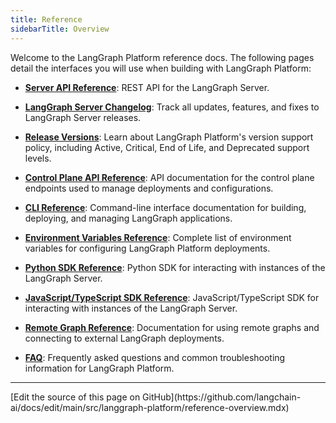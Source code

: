 ```yaml
---
title: Reference
sidebarTitle: Overview
---
```


Welcome to the LangGraph Platform reference docs. The following pages detail the interfaces you will use when building with LangGraph Platform:

* **[Server API Reference](/langgraph-platform/server-api-ref)**: REST API for the LangGraph Server.

* **[LangGraph Server Changelog](/langgraph-platform/langgraph-server-changelog)**: Track all updates, features, and fixes to LangGraph Server releases.

* **[Release Versions](/langgraph-platform/release-versions)**: Learn about LangGraph Platform's version support policy, including Active, Critical, End of Life, and Deprecated support levels.

* **[Control Plane API Reference](/langgraph-platform/api-ref-control-plane)**: API documentation for the control plane endpoints used to manage deployments and configurations.

* **[CLI Reference](/langgraph-platform/cli)**: Command-line interface documentation for building, deploying, and managing LangGraph applications.

* **[Environment Variables Reference](/langgraph-platform/env-var)**: Complete list of environment variables for configuring LangGraph Platform deployments.

* **[Python SDK Reference](/langgraph-platform/python-sdk)**: Python SDK for interacting with instances of the LangGraph Server.

* **[JavaScript/TypeScript SDK Reference](/langgraph-platform/js-ts-sdk)**: JavaScript/TypeScript SDK for interacting with instances of the LangGraph Server.

* **[Remote Graph Reference](/langgraph-platform/remote-graph)**: Documentation for using remote graphs and connecting to external LangGraph deployments.

* **[FAQ](/langgraph-platform/faq)**: Frequently asked questions and common troubleshooting information for LangGraph Platform.

---

<Callout icon="pen-to-square" iconType="regular">
  [Edit the source of this page on GitHub](https://github.com/langchain-ai/docs/edit/main/src/langgraph-platform/reference-overview.mdx)
</Callout>
